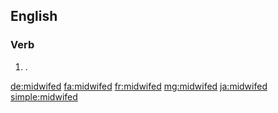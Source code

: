 ==English==

===Verb===
{{head|en|verb form}}

# {{lb|en|rare}} {{en-past of|midwife}}.

[[de:midwifed]]
[[fa:midwifed]]
[[fr:midwifed]]
[[mg:midwifed]]
[[ja:midwifed]]
[[simple:midwifed]]